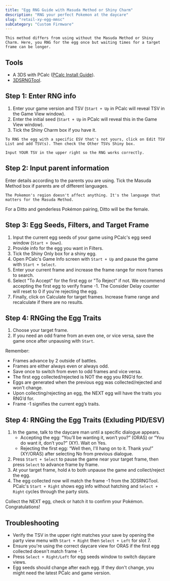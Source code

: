 ```yaml
---
title: "Egg RNG Guide with Masuda Method or Shiny Charm"
description: "RNG your perfect Pokemon at the daycare"
slug: "retail-xy-egg-mmsc"
subCategory: "Custom Firmware"
---
```


```
This method differs from using without the Masuda Method or Shiny Charm. Here, you RNG for the egg once but waiting times for a target frame can be longer.
```

## Tools

- A 3DS with PCalc ([PCalc Install Guide](https://www.pokemonrng.com/misc-3ds-installing-pcalc)).
- [3DSRNGTool](https://github.com/wwwwwwzx/3DSRNGTool/releases).

## Step 1: Enter RNG info

1. Enter your game version and TSV (`Start + Up` in PCalc will reveal TSV in the Game View window).
2. Enter the initial seed (`Start + Up` in PCalc will reveal this in the Game View window).
3. Tick the Shiny Charm box if you have it.

```
To RNG the egg with a specific ESV that's not yours, click on Edit TSV List and add TSV(s). Then check the Other TSVs Shiny box.

Input YOUR TSV in the upper right so the RNG works correctly.
```

## Step 2: Input parent information

Enter details according to the parents you are using. Tick the Masuda Method box if parents are of different languages.

```
The Pokemon's region doesn't affect anything. It's the language that matters for the Masuda Method.
```

For a Ditto and genderless Pokémon pairing, Ditto will be the female.

## Step 3: Egg Seeds, Filters, and Target Frame

1. Input the current egg seeds of your game using PCalc's egg seed window (`Start + Down`).
2. Provide info for the egg you want in Filters.
3. Tick the Shiny Only box for a shiny egg.
4. Open PCalc's Game Info screen with `Start + Up` and pause the game with `Start + Select`.
5. Enter your current frame and increase the frame range for more frames to search.
6. Select "To Accept" for the first egg or "To Reject" if not. We recommend accepting the first egg to verify frame -1. The Consider Delay counter will reset to 0 if you're rejecting the egg.
7. Finally, click on Calculate for target frames. Increase frame range and recalculate if there are no results.

## Step 4: RNGing the Egg Traits

1. Choose your target frame.
2. If you need an odd frame from an even one, or vice versa, save the game once after unpausing with `Start`.

Remember:

- Frames advance by 2 outside of battles.
- Frames are either always even or always odd.
- Save once to switch from even to odd frames and vice versa.
- The first egg collected/rejected is NOT the egg you RNG’d for.
- Eggs are generated when the previous egg was collected/rejected and won't change.
- Upon collecting/rejecting an egg, the NEXT egg will have the traits you RNG’d for.
- Frame -1 signifies the current egg’s traits.

## Step 4: RNGing the Egg Traits (Exluding PID/ESV)

1. In the game, talk to the daycare man until a specific dialogue appears.
   - Accepting the egg: “You’ll be wanting it, won’t you?” (ORAS) or “You do want it, don’t you?” (XY). Wait on Yes.
   - Rejecting the first egg: “Well then, I'll hang on to it. Thank you!” (XY/ORAS) after selecting No from previous dialogue.
2. Press `Start + Select` to pause the game near your target frame, then press `Select` to advance frame by frame.
3. At your target frame, hold `A` to both unpause the game and collect/reject the egg.
4. The egg collected now will match the frame -1 from the 3DSRNGTool. PCalc's `Start + Right` shows egg info without hatching and `Select + Right` cycles through the party slots.

Collect the NEXT egg, check or hatch it to confirm your Pokémon. Congratulations!

## Troubleshooting

- Verify the TSV in the upper right matches your save by opening the party view menu with `Start + Right` then `Select + Left` for slot 7.
- Ensure you're using the correct daycare view for ORAS if the first egg collected doesn't match frame -1.
- Press `Select + Right/Left` for egg seeds window to switch daycare views.
- Egg seeds should change after each egg. If they don't change, you might need the latest PCalc and game version.

